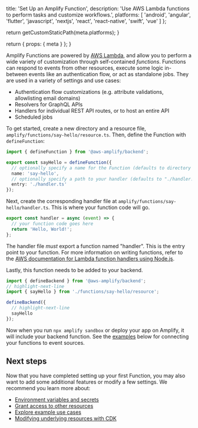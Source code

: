 
  title: 'Set Up an Amplify Function',
  description:
    'Use AWS Lambda functions to perform tasks and customize workflows.',
  platforms: [
    'android',
    'angular',
    'flutter',
    'javascript',
    'nextjs',
    'react',
    'react-native',
    'swift',
    'vue'
  ]
};

  return getCustomStaticPath(meta.platforms);
}

  return {
    props: {
      meta
    }
  };
}

Amplify Functions are powered by [AWS Lambda](https://aws.amazon.com/lambda/), and allow you to perform a wide variety of customization through self-contained _functions_. Functions can respond to events from other resources, execute some logic in-between events like an authentication flow, or act as standalone jobs. They are used in a variety of settings and use cases:

- Authentication flow customizations (e.g. attribute validations, allowlisting email domains)
- Resolvers for GraphQL APIs
- Handlers for individual REST API routes, or to host an entire API
- Scheduled jobs

To get started, create a new directory and a resource file, `amplify/functions/say-hello/resource.ts`. Then, define the Function with `defineFunction`:

```ts title="amplify/functions/say-hello/resource.ts"
import { defineFunction } from '@aws-amplify/backend';

export const sayHello = defineFunction({
  // optionally specify a name for the Function (defaults to directory name)
  name: 'say-hello',
  // optionally specify a path to your handler (defaults to "./handler.ts")
  entry: './handler.ts'
});
```

Next, create the corresponding handler file at `amplify/functions/say-hello/handler.ts`. This is where your function code will go.

```ts title="amplify/functions/say-hello/handler.ts"
export const handler = async (event) => {
  // your function code goes here
  return 'Hello, World!';
};
```

The handler file _must_ export a function named "handler". This is the entry point to your function. For more information on writing functions, refer to the [AWS documentation for Lambda function handlers using Node.js](https://docs.aws.amazon.com/lambda/latest/dg/nodejs-handler.html).

Lastly, this function needs to be added to your backend.

```ts title="amplify/backend.ts"
import { defineBackend } from '@aws-amplify/backend';
// highlight-next-line
import { sayHello } from './functions/say-hello/resource';

defineBackend({
  // highlight-next-line
  sayHello
});
```

Now when you run `npx amplify sandbox` or deploy your app on Amplify, it will include your backend function. See the [examples](../examples/) below for connecting your functions to event sources.

## Next steps

Now that you have completed setting up your first Function, you may also want to add some additional features or modify a few settings. We recommend you learn more about:

- [Environment variables and secrets](/[platform]/build-a-backend/functions/environment-variables-and-secrets/)
- [Grant access to other resources](/[platform]/build-a-backend/functions/grant-access-to-other-resources/)
- [Explore example use cases](/[platform]/build-a-backend/functions/examples/)
- [Modifying underlying resources with CDK](/[platform]/build-a-backend/functions/modify-resources-with-cdk/)
